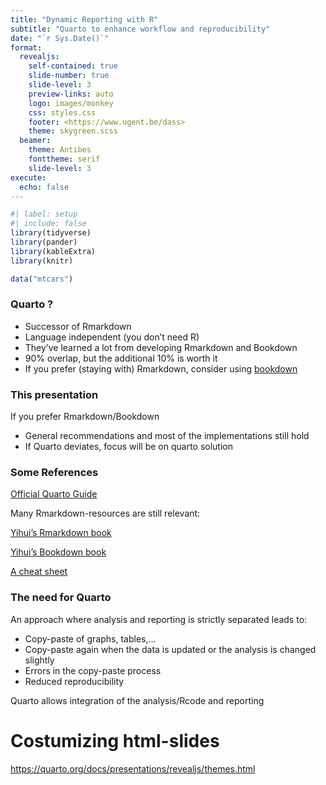 ```yaml
---
title: "Dynamic Reporting with R"
subtitle: "Quarto to enhance workflow and reproducibility"
date: "`r Sys.Date()`"
format:
  revealjs:
    self-contained: true 
    slide-number: true
    slide-level: 3
    preview-links: auto
    logo: images/monkey
    css: styles.css
    footer: <https://www.ugent.be/dass>
    theme: skygreen.scss
  beamer: 
    theme: Antibes
    fonttheme: serif
    slide-level: 3
execute: 
  echo: false
---
```



```r
#| label: setup
#| include: false
library(tidyverse)
library(pander)
library(kableExtra)
library(knitr)

data("mtcars")

```

### Quarto ?

 + Successor of Rmarkdown
 + Language independent (you don't need R)
 + They've learned a lot from developing Rmarkdown and Bookdown
 + 90% overlap, but the additional 10% is worth it
 + If you prefer (staying with) Rmarkdown, consider using [bookdown](https://bookdown.org/yihui/bookdown/)
 
 
### This presentation

If you prefer Rmarkdown/Bookdown

  + General recommendations and most of the implementations still hold
  + If Quarto deviates, focus will be on quarto solution
 


### Some References

[Official Quarto Guide](https://quarto.org/docs/guide/)

Many Rmarkdown-resources are still relevant:

[Yihui's Rmarkdown book](https://bookdown.org/yihui/rmarkdown/)

[Yihui's Bookdown book](https://bookdown.org/yihui/bookdown/)

[A cheat sheet](https://rstudio.com/wp-content/uploads/2015/02/rmarkdown-cheatsheet.pdf)


### The need for Quarto

An approach where analysis and reporting is strictly separated leads to:

  + Copy-paste of graphs, tables,...
  + Copy-paste again when the data is updated or the analysis is changed slightly
  + Errors in the copy-paste process
  + Reduced reproducibility
  
Quarto allows integration of the analysis/Rcode and reporting


# Costumizing html-slides

[https://quarto.org/docs/presentations/revealjs/themes.html](https://quarto.org/docs/presentations/revealjs/themes.html)